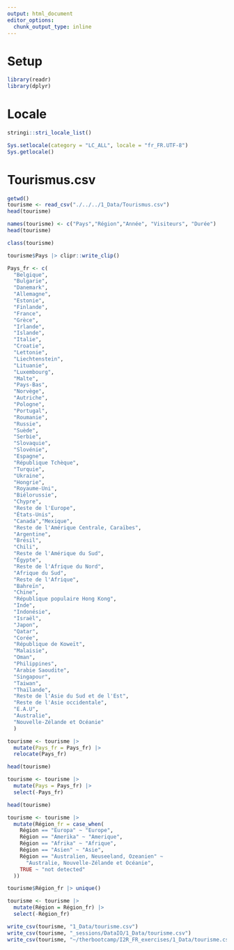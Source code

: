 ```yaml
---
output: html_document
editor_options: 
  chunk_output_type: inline
---
```


# Setup

```r
library(readr)
library(dplyr)
```

# Locale

```r
stringi::stri_locale_list()
```

```r
Sys.setlocale(category = "LC_ALL", locale = "fr_FR.UTF-8")
Sys.getlocale()
```

# Tourismus.csv

```r
getwd()
tourisme <- read_csv("./../../1_Data/Tourismus.csv")
head(tourisme)

names(tourisme) <- c("Pays","Région","Année", "Visiteurs", "Durée")
head(tourisme)

class(tourisme)
```
```r
tourisme$Pays |> clipr::write_clip()

Pays_fr <- c(
  "Belgique", 
  "Bulgarie", 
  "Danemark",
  "Allemagne",
  "Estonie",
  "Finlande",
  "France",
  "Grèce",
  "Irlande",
  "Islande",
  "Italie",
  "Croatie",
  "Lettonie",
  "Liechtenstein",
  "Lituanie",
  "Luxembourg",
  "Malte",
  "Pays-Bas",
  "Norvège",
  "Autriche",
  "Pologne",
  "Portugal",
  "Roumanie",
  "Russie",
  "Suède",
  "Serbie",
  "Slovaquie",
  "Slovénie",
  "Espagne",
  "République Tchèque",
  "Turquie",
  "Ukraine",
  "Hongrie",
  "Royaume-Uni",
  "Biélorussie",
  "Chypre",
  "Reste de l'Europe",
  "États-Unis",
  "Canada","Mexique",
  "Reste de l'Amérique Centrale, Caraïbes",
  "Argentine",
  "Brésil",
  "Chili",
  "Reste de l'Amérique du Sud",
  "Égypte",
  "Reste de l'Afrique du Nord",
  "Afrique du Sud", 
  "Reste de l'Afrique",
  "Bahreïn",
  "Chine", 
  "République populaire Hong Kong",
  "Inde",
  "Indonésie",
  "Israël",
  "Japon",
  "Qatar",
  "Corée", 
  "République de Koweït",
  "Malaisie",
  "Oman",
  "Philippines",
  "Arabie Saoudite",
  "Singapour",
  "Taiwan",
  "Thaïlande",
  "Reste de l'Asie du Sud et de l'Est",
  "Reste de l'Asie occidentale",
  "E.A.U",
  "Australie",
  "Nouvelle-Zélande et Océanie"
  )

tourisme <- tourisme |> 
  mutate(Pays_fr = Pays_fr) |> 
  relocate(Pays_fr)

head(tourisme)
```

```r
tourisme <- tourisme |> 
  mutate(Pays = Pays_fr) |> 
  select(-Pays_fr)

head(tourisme)
```

```r
tourisme <- tourisme |> 
  mutate(Région_fr = case_when(
    Région == "Europa" ~ "Europe",
    Région == "Amerika" ~ "Amerique",
    Région == "Afrika" ~ "Afrique",
    Région == "Asien" ~ "Asie",
    Région == "Australien, Neuseeland, Ozeanien" ~ 
      "Australie, Nouvelle-Zélande et Océanie",
    TRUE ~ "not detected"
  ))

tourisme$Région_fr |> unique()
```
```r
tourisme <- tourisme |> 
  mutate(Région = Région_fr) |> 
  select(-Région_fr)
```

```r
write_csv(tourisme, "1_Data/tourisme.csv")
write_csv(tourisme, "_sessions/DataIO/1_Data/tourisme.csv")
write_csv(tourisme, "~/therbootcamp/I2R_FR_exercises/1_Data/tourisme.csv")
```


